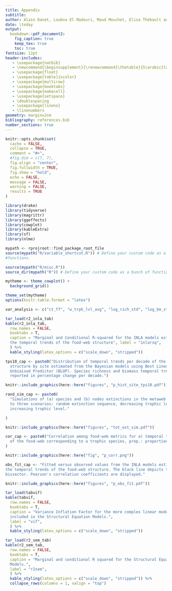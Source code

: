 ```yaml
---
title: Appendix
subtitle:
author: Alain Danet, Loubna El Madouri, Maud Mouchet, Elisa Thébault and Colin Fontaine
date: \today 
output:
  bookdown::pdf_document2:
    fig_caption: true 
    keep_tex: true
    toc: true
fontsize: 12pt
header-includes:
   - \usepackage{natbib}
   - \newcommand{\beginsupplement}{\renewcommand{\thetable}{S\arabic{table}} \setcounter{figure}{0} \renewcommand{\thefigure}{S\arabic{figure}}} 
   - \usepackage{float}
   - \usepackage[table]{xcolor}
   - \usepackage{multirow}
   - \usepackage{booktabs}
   - \usepackage{makecell}
   - \usepackage{setspace}
   - \doublespacing
   - \usepackage{lineno}
   - \linenumbers
geometry: margin=2cm
bibliography: references.bib
number_sections: true
---
```



```r
knitr::opts_chunk$set(
  cache = FALSE,
  collapse = TRUE,
  comment = "#>",
  #fig.dim = c(7, 7),
  fig.align = "center",
  fig.fullwidth = TRUE,
  fig.show = "hold",
  echo = FALSE,
  message = FALSE,
  warning = FALSE,
  results = TRUE
)
```


```r
library(drake)
library(tidyverse)
library(magrittr)
library(ggeffects)
library(cowplot)
library(kableExtra)
library(sf)
library(nlme)

mypath <- rprojroot::find_package_root_file
source(mypath("R/variable_shortcut.R")) # Define your custom code as a bunch of
#functions.

source(mypath("R/misc.R"))
source_dir(mypath("R")) # Define your custom code as a bunch of functions.

mytheme <- theme_cowplot() +
  background_grid()

theme_set(mytheme)
options(knitr.table.format = "latex")
```
```r
var_analysis <- c("ct_ff", "w_trph_lvl_avg", "log_rich_std", "log_bm_std")
```

\beginsupplement
\newpage


```r
tar_load(r2_inla_tab)
kable(r2_inla_tab,
  row.names = FALSE,
  booktabs = T,
  caption = "Marginal and Conditional R-squared for the INLA models estimating
  the temporal trends of the food-web structure", label = "inlarsq",
  ) %>%
  kable_styling(latex_options = c("scale_down", "stripped"))
```

```r
tps10_cap <- paste0("Distribution of temporal trends per decade of the food-web
  structure by site estimated from the Bayesian models using Best Linear
  Unbiaised Predictor (BLUP). Species richness and biomass temporal trends are
  reported in percentage change per decade.")

```
```r
knitr::include_graphics(here::here("figures", "p_hist_site_tps10.pdf"))
```



```r
rand_sim_cap <- paste0(
  "Simulations of (a) species and (b) nodes extinctions in the metaweb according
  to three scenarios: random extinction sequence, decreasing trophic level,
  increasing trophic level."

)
```
```r
knitr::include_graphics(here::here("figures", "tot_ext_sim.pdf"))
```


```r
cor_cap <- paste0("Correlation among food-web metrics for a) temporal trends by site, b) median values by site (cf Main Methods)", " Pisc: piscivorous, rich.: species richness, node: node
  of the food-web corresponding to a trophic species, prop.: proportion."
)
```


```r
knitr::include_graphics(here::here("fig", "p_corr.png"))
```

```r
obs_fit_cap <- "Fitted versus observed values from the INLA models estimating
the temporal trends of the food-web structure. The black line depicts the first
bissector. Pearson's correlation coefficients are displayed."
```


```r
knitr::include_graphics(here::here("figures", "p_obs_fit.pdf"))
```


```r
tar_load(tabvif)
kable(tabvif,
  row.names = FALSE,
  booktabs = T,
  caption = "Variance Inflation Factor for the more complex linear models
  included in the Structural Equation Models.",
  label = "vif",
  ) %>%
  kable_styling(latex_options = c("scale_down", "stripped"))
```

```r
tar_load(r2_sem_tab)
kable(r2_sem_tab,
  row.names = FALSE,
  booktabs = T,
  caption = "Marginal and conditional R squared for the Structural Equation
  Models.",
  label = "r2sem",
  ) %>%
  kable_styling(latex_options = c("scale_down", "stripped")) %>%
  collapse_rows(columns = 1, valign = "top")
```

